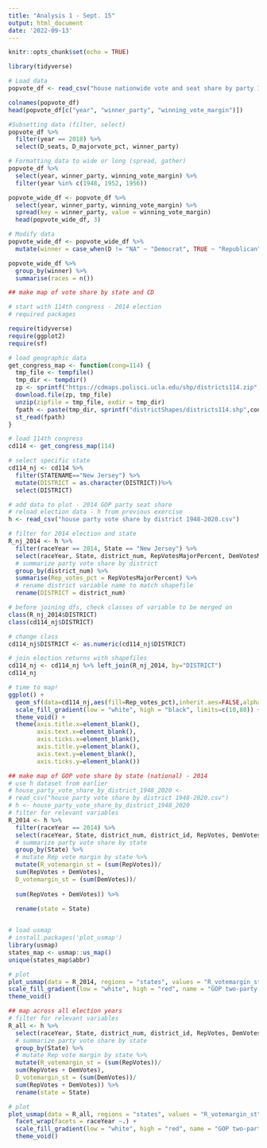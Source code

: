 ```yaml
---
title: "Analysis 1 - Sept. 15"
output: html_document
date: '2022-09-13'
---
```


```r
knitr::opts_chunk$set(echo = TRUE)

library(tidyverse)
```

```r

# Load data
popvote_df <- read_csv("house nationwide vote and seat share by party 1948-2020.csv")

colnames(popvote_df)
head(popvote_df[c("year", "winner_party", "winning_vote_margin")])

#Subsetting data (filter, select)
popvote_df %>%
  filter(year == 2018) %>%
  select(D_seats, D_majorvote_pct, winner_party)

# Formatting data to wide or long (spread, gather)
popvote_df %>%
  select(year, winner_party, winning_vote_margin) %>%
  filter(year %in% c(1948, 1952, 1956))

popvote_wide_df <- popvote_df %>%
  select(year, winner_party, winning_vote_margin) %>%
  spread(key = winner_party, value = winning_vote_margin)
  head(popvote_wide_df, 3)

# Modify data
popvote_wide_df <- popvote_wide_df %>%
  mutate(winner = case_when(D != "NA" ~ "Democrat", TRUE ~ "Republican"))

popvote_wide_df %>%
  group_by(winner) %>%
  summarise(races = n())
```


```r
## make map of vote share by state and CD

# start with 114th congress - 2014 election
# required packages

require(tidyverse)
require(ggplot2)
require(sf)

# load geographic data
get_congress_map <- function(cong=114) {
  tmp_file <- tempfile()
  tmp_dir <- tempdir()
  zp <- sprintf("https://cdmaps.polisci.ucla.edu/shp/districts114.zip",cong)
  download.file(zp, tmp_file)
  unzip(zipfile = tmp_file, exdir = tmp_dir)
  fpath <- paste(tmp_dir, sprintf("districtShapes/districts114.shp",cong), sep = "/")
  st_read(fpath)
}

# load 114th congress
cd114 <- get_congress_map(114)
```

```r

# select specific state
cd114_nj <- cd114 %>%
  filter(STATENAME=="New Jersey") %>%
  mutate(DISTRICT = as.character(DISTRICT))%>%
  select(DISTRICT)

# add data to plot - 2014 GOP party seat share
# reload election data - h from previous exercise
h <- read_csv("house party vote share by district 1948-2020.csv")

# filter for 2014 election and state
R_nj_2014 <- h %>%
  filter(raceYear == 2014, State == "New Jersey") %>%
  select(raceYear, State, district_num, RepVotesMajorPercent, DemVotesMajorPercent) %>%
  # summarize party vote share by district
  group_by(district_num) %>%
  summarise(Rep_votes_pct = RepVotesMajorPercent) %>%
  # rename district variable name to match shapefile
  rename(DISTRICT = district_num)

# before joining dfs, check classes of variable to be merged on
class(R_nj_2014$DISTRICT)
class(cd114_nj$DISTRICT)

# change class
cd114_nj$DISTRICT <- as.numeric(cd114_nj$DISTRICT)

# join election returns with shapefiles
cd114_nj <- cd114_nj %>% left_join(R_nj_2014, by="DISTRICT")
cd114_nj

# time to map!
ggplot() +
  geom_sf(data=cd114_nj,aes(fill=Rep_votes_pct),inherit.aes=FALSE,alpha=0.9) +
  scale_fill_gradient(low = "white", high = "black", limits=c(10,80)) +
  theme_void() +
  theme(axis.title.x=element_blank(),
        axis.text.x=element_blank(),
        axis.ticks.x=element_blank(),
        axis.title.y=element_blank(),
        axis.text.y=element_blank(),
        axis.ticks.y=element_blank())

```

```r
## make map of GOP vote share by state (national) - 2014
# use h dataset from earlier
# house_party_vote_share_by_district_1948_2020 <-
# read_csv("house party vote share by district 1948-2020.csv")
# h <- house_party_vote_share_by_district_1948_2020
# filter for relevant variables
R_2014 <- h %>%
  filter(raceYear == 2014) %>%
  select(raceYear, State, district_num, district_id, RepVotes, DemVotes) %>%
  # summarize party vote share by state
  group_by(State) %>%
  # mutate Rep vote margin by state %>%
  mutate(R_votemargin_st = (sum(RepVotes))/
  sum(RepVotes + DemVotes),
  D_votemargin_st = (sum(DemVotes))/
  
  sum(RepVotes + DemVotes)) %>%
  
  rename(state = State)


# load usmap
# install.packages('plot_usmap')
library(usmap)
states_map <- usmap::us_map()
unique(states_map$abbr)

# plot
plot_usmap(data = R_2014, regions = "states", values = "R_votemargin_st") +
scale_fill_gradient(low = "white", high = "red", name = "GOP two-party voteshare margin") +
theme_void()
```

```r

## map across all election years
# filter for relevant variables
R_all <- h %>%
  select(raceYear, State, district_num, district_id, RepVotes, DemVotes) %>%
  # summarize party vote share by state
  group_by(State) %>%
  # mutate Rep vote margin by state %>%
  mutate(R_votemargin_st = (sum(RepVotes))/
  sum(RepVotes + DemVotes),
  D_votemargin_st = (sum(DemVotes))/
  sum(RepVotes + DemVotes)) %>%
  rename(state = State)

# plot
plot_usmap(data = R_all, regions = "states", values = "R_votemargin_st") +
  facet_wrap(facets = raceYear ~.) +
  scale_fill_gradient(low = "white", high = "red", name = "GOP two-party voteshare margin") +
  theme_void()
```



















